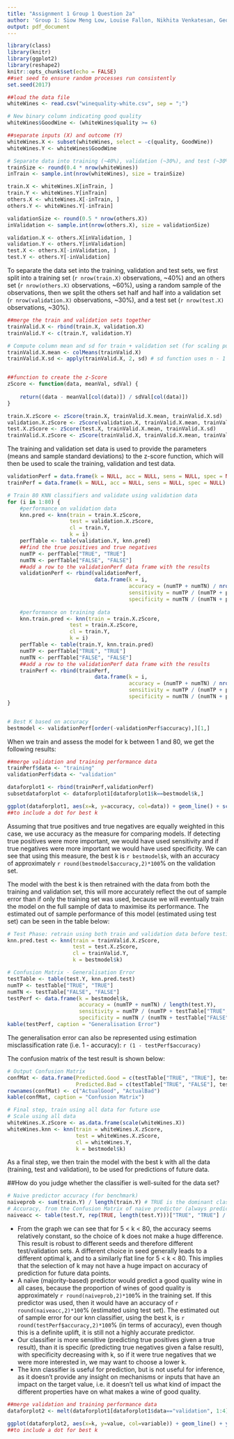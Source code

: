 ```yaml
---
title: "Assignment 1 Group 1 Question 2a"
author: 'Group 1: Siow Meng Low, Louise Fallon, Nikhita Venkatesan, George Pastakas, Cecilia Nok Sze Cheung, Steven Locorotondo'
output: pdf_document
---
```


```r
library(class)
library(knitr)
library(ggplot2)
library(reshape2)
knitr::opts_chunk$set(echo = FALSE)
##set seed to ensure random processes run consistently
set.seed(2017)
```

```r
##load the data file
whiteWines <- read.csv("winequality-white.csv", sep = ";")
```

```r
# New binary column indicating good quality
whiteWines$GoodWine <- (whiteWines$quality >= 6)

##separate inputs (X) and outcome (Y)
whiteWines.X <- subset(whiteWines, select = -c(quality, GoodWine))
whiteWines.Y <- whiteWines$GoodWine
```


```r
# Separate data into training (~40%), validation (~30%), and test (~30%)
trainSize <- round(0.4 * nrow(whiteWines))
inTrain <- sample.int(nrow(whiteWines), size = trainSize)

train.X <- whiteWines.X[inTrain, ]
train.Y <- whiteWines.Y[inTrain]
others.X <- whiteWines.X[-inTrain, ]
others.Y <- whiteWines.Y[-inTrain]

validationSize <- round(0.5 * nrow(others.X))
inValidation <- sample.int(nrow(others.X), size = validationSize)

validation.X <- others.X[inValidation, ]
validation.Y <- others.Y[inValidation]
test.X <- others.X[-inValidation, ]
test.Y <- others.Y[-inValidation]
```

To separate the data set into the training, validation and test sets, we first split into a training set (`r nrow(train.X)` observations, ~40%) and an others set (`r nrow(others.X)` observations, ~60%), using a random sample of the observations, then we split the others set half and half into a validation set (`r nrow(validation.X)` observations, ~30%), and a test set (`r nrow(test.X)` observations, ~30%).

```r
##merge the train and validation sets together
trainValid.X <- rbind(train.X, validation.X)
trainValid.Y <- c(train.Y, validation.Y)

# Compute column mean and sd for train + validation set (for scaling purpose)
trainValid.X.mean <- colMeans(trainValid.X)
trainValid.X.sd <- apply(trainValid.X, 2, sd) # sd function uses n - 1 as denominator (sample sd)


##function to create the z-Score
zScore <- function(data, meanVal, sdVal) {
    
    return((data - meanVal[col(data)]) / sdVal[col(data)])
}

train.X.zScore <- zScore(train.X, trainValid.X.mean, trainValid.X.sd)
validation.X.zScore <- zScore(validation.X, trainValid.X.mean, trainValid.X.sd)
test.X.zScore <- zScore(test.X, trainValid.X.mean, trainValid.X.sd)
trainValid.X.zScore <- zScore(trainValid.X, trainValid.X.mean, trainValid.X.sd)
```

The training and validation set data is used to provide the parameters (means and sample standard deviations) to the z-score function, which will then be used to scale the training, validation and test data.

```r
validationPerf = data.frame(k = NULL, acc = NULL, sens = NULL, spec = NULL)
trainPerf = data.frame(k = NULL, acc = NULL, sens = NULL, spec = NULL)

# Train 80 KNN classifiers and validate using validation data
for (i in 1:80) {
    #performance on validation data
    knn.pred <- knn(train = train.X.zScore, 
                    test = validation.X.zScore, 
                    cl = train.Y, 
                    k = i)
    perfTable <- table(validation.Y, knn.pred)
    ##find the true positives and true negatives
    numTP <- perfTable["TRUE", "TRUE"]
    numTN <- perfTable["FALSE", "FALSE"]
    ##add a row to the validationPerf data frame with the results
    validationPerf <- rbind(validationPerf, 
                            data.frame(k = i, 
                                       accuracy = (numTP + numTN) / nrow(validation.X), 
                                       sensitivity = numTP / (numTP + perfTable["TRUE", "FALSE"]), 
                                       specificity = numTN / (numTN + perfTable["FALSE", "TRUE"])))
    
    #performance on training data
    knn.train.pred <- knn(train = train.X.zScore, 
                    test = train.X.zScore, 
                    cl = train.Y, 
                    k = i)
    perfTable <- table(train.Y, knn.train.pred)
    numTP <- perfTable["TRUE", "TRUE"]
    numTN <- perfTable["FALSE", "FALSE"]
    ##add a row to the validationPerf data frame with the results
    trainPerf <- rbind(trainPerf, 
                            data.frame(k = i, 
                                       accuracy = (numTP + numTN) / nrow(train.X), 
                                       sensitivity = numTP / (numTP + perfTable["TRUE", "FALSE"]), 
                                       specificity = numTN / (numTN + perfTable["FALSE", "TRUE"])))
}


# Best K based on accuracy
bestmodel <- validationPerf[order(-validationPerf$accuracy),][1,]

```

When we train and assess the model for k between 1 and 80, we get the following results:

```r
##merge validation and training performance data
trainPerf$data <- "training"
validationPerf$data <- "validation"

dataforplot1 <- rbind(trainPerf,validationPerf)
subsetdataforplot <- dataforplot1[dataforplot1$k==bestmodel$k,]

ggplot(dataforplot1, aes(x=k, y=accuracy, col=data)) + geom_line() + scale_x_reverse() + geom_point(data=subsetdataforplot, colour="darkgray")
##to include a dot for best k
```

Assuming that true positives and true negatives are equally weighted in this case, we use accuracy as the measure for comparing models. If detecting true positives were more important, we would have used sensitivity and if true negatives were more important we would have used specificity. We can see that using this measure, the best k is `r bestmodel$k`, with an accuracy of approximately `r round(bestmodel$accuracy,2)*100`% on the validation set.


The model with the best k is then retrained with the data from both the training and validation set, this will more accurately reflect the out of sample error than if only the training set was used, because we will eventually train the model on the full sample of data to maximise its performance. The estimated out of sample performance of this model (estimated using test set) can be seen in the table below:

```r
# Test Phase: retrain using both train and validation data before testing
knn.pred.test <- knn(train = trainValid.X.zScore, 
                     test = test.X.zScore, 
                     cl = trainValid.Y, 
                     k = bestmodel$k)

# Confusion Matrix - Generalisation Error
testTable <- table(test.Y, knn.pred.test)
numTP <- testTable["TRUE", "TRUE"]
numTN <- testTable["FALSE", "FALSE"]
testPerf <- data.frame(k = bestmodel$k, 
                       accuracy = (numTP + numTN) / length(test.Y), 
                       sensitivity = numTP / (numTP + testTable["TRUE", "FALSE"]), 
                       specificity = numTN / (numTN + testTable["FALSE", "TRUE"]))
kable(testPerf, caption = "Generalisation Error")

```

The generalisation error can also be represented using estimation misclassification rate (i.e. 1 - accuracy): `r (1 - testPerf$accuracy)`

The confusion matrix of the test result is shown below:

```r
# Output Confusion Matrix
confMat <- data.frame(Predicted.Good = c(testTable["TRUE", "TRUE"], testTable["FALSE", "TRUE"]), 
                      Predicted.Bad = c(testTable["TRUE", "FALSE"], testTable["FALSE", "FALSE"]))
rownames(confMat) <- c("ActualGood", "ActualBad")
kable(confMat, caption = "Confusion Matrix")
```

```r
# Final step, train using all data for future use
# Scale using all data
whiteWines.X.zScore <- as.data.frame(scale(whiteWines.X))
whiteWines.knn <- knn(train = whiteWines.X.zScore, 
                      test = whiteWines.X.zScore, 
                      cl = whiteWines.Y, 
                      k = bestmodel$k)
```


As a final step, we then train the model with the best k with all the data (training, test and validation), to be used for predictions of future data.

##How do you judge whether the classifier is well-suited for the data set?


```r
# Naive predictor accuracy (for benchmark)
naiveprob <- sum(train.Y) / length(train.Y) # TRUE is the dominant class in training set
# Accuracy, from the Confusion Matrix of naive predictor (always predict true)
naiveacc <- table(test.Y, rep(TRUE, length(test.Y)))["TRUE", "TRUE"] / length(test.Y)
```

* From the graph we can see that for 5 < k < 80, the accuracy seems relatively constant, so the choice of k does not make a huge difference. This result is robust to different seeds and therefore different test/validation sets. A different choice in seed generally leads to a different optimal k, and to a similarly flat line for 5 < k < 80. This implies that the selection of k may not have a huge impact on accuracy of prediction for future data points.
* A naïve (majority-based) predictor would predict a good quality wine in all cases, because the proportion of wines of good quality is approximately `r round(naiveprob,2)*100`% in the training set. If this predictor was used, then it would have an accuracy of `r round(naiveacc,2)*100`% (estimated using test set). The estimated out of sample error for our knn classifier, using the best k, is `r round(testPerf$accuracy,2)*100`% (in terms of accuracy), even though this is a definite uplift, it is still not a highly accurate predictor.
* Our classifier is more sensitive (predicting true positives given a true result), than it is specific (predicting true negatives given a false result), with specificity decreasing with k, so if it were true negatives that we were more interested in, we may want to choose a lower k.
* The knn classifier is useful for prediction, but is not useful for inference, as it doesn't provide any insight on mechanisms or inputs that have an impact on the target value, i.e. it doesn't tell us what kind of impact the different properties have on what makes a wine of good quality.

```r
##merge validation and training performance data
dataforplot2 <- melt(dataforplot1[dataforplot1$data=="validation", 1:4], id="k")

ggplot(dataforplot2, aes(x=k, y=value, col=variable)) + geom_line() + ylab("percentage") + scale_x_reverse() + labs(color="")
##to include a dot for best k
```
